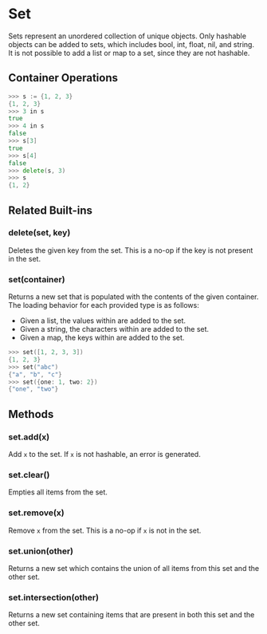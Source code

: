# Set

Sets represent an unordered collection of unique objects. Only hashable objects
can be added to sets, which includes bool, int, float, nil, and string. It is
not possible to add a list or map to a set, since they are not hashable.

## Container Operations

```go
>>> s := {1, 2, 3}
{1, 2, 3}
>>> 3 in s
true
>>> 4 in s
false
>>> s[3]
true
>>> s[4]
false
>>> delete(s, 3)
>>> s
{1, 2}
```

## Related Built-ins

### delete(set, key)

Deletes the given key from the set. This is a no-op if the key is not present in the set.

### set(container)

Returns a new set that is populated with the contents of the given container.
The loading behavior for each provided type is as follows:

- Given a list, the values within are added to the set.
- Given a string, the characters within are added to the set.
- Given a map, the keys within are added to the set.

```go
>>> set([1, 2, 3, 3])
{1, 2, 3}
>>> set("abc")
{"a", "b", "c"}
>>> set({one: 1, two: 2})
{"one", "two"}
```

## Methods

### set.add(x)

Add `x` to the set. If `x` is not hashable, an error is generated.

### set.clear()

Empties all items from the set.

### set.remove(x)

Remove `x` from the set. This is a no-op if `x` is not in the set.

### set.union(other)

Returns a new set which contains the union of all items from this set
and the other set.

### set.intersection(other)

Returns a new set containing items that are present in both this set and the other set.
